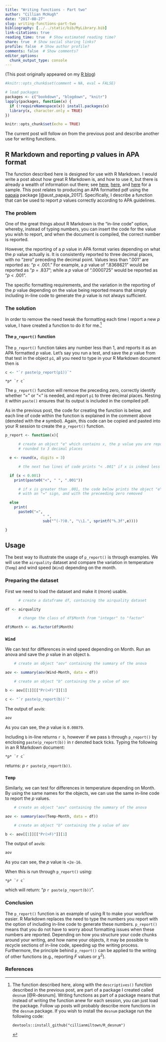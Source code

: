 ```yaml
---
title: "Writing functions - Part two"
author: "Cillian McHugh"
date: "2017-08-27"
slug: writing-functions-part-two
bibliography: [../../static/bib/MyLibrary.bib]
link-citations: true
reading_time: true  # Show estimated reading time?
share: true  # Show social sharing links?
profile: false  # Show author profile?
comments: false  # Show comments?
editor_options: 
  chunk_output_type: console
---
```



(This post originally appeared on my [R blog](https://cillianmacaodh.blogspot.com/2017/08/writing-functions-part-two.html))

```r
#knitr::opts_chunk$set(comment = NA, eval = FALSE)

# load packages
packages <- c("bookdown", "blogdown", "knitr")
lapply(packages, function(x) {
  if (!requireNamespace(x)) install.packages(x)
  library(x, character.only = TRUE)
})
```


```r
knitr::opts_chunk$set(echo = TRUE)
```

The current post will follow on from the previous post and describe another use for writing functions.

## R Markdown and reporting *p* values in APA format
The function described here is designed for use with R Markdown.  I would write a post about how great R Markdown is, and how to use it, but there is already a wealth of information out there; see [here](http://rmarkdown.rstudio.com/authoring_basics.html), [here](https://shiny.rstudio.com/articles/rmarkdown.html), and [here](http://rmarkdown.rstudio.com/authoring_pandoc_markdown.html) for a sample.  This post relates to producing an APA formatted pdf using the [papaja](https://github.com/crsh/papaja) package [@aust_papaja_2017].  Specifically, I describe a function that can be used to report *p* values correctly according to APA guidelines.

### The problem
One of the great things about R Markdown is the "in-line code" option, whereby, instead of typing numbers, you can insert the code for the value you wish to report, and when the document is compiled, the correct number is reported.

However, the reporting of a *p* value in APA format varies depending on what the *p* value actually is.  It is consistently reported to three decimal places, with no "zero" preceding the decimal point.  Values less than ".001" are reported as: "*p* < .001."  For example, a *p* value of ".8368621" would be reported as "*p* = .837"; while a *p* value of ".0000725" would be reported as "*p* < .001".

The specific formatting requirements, and the variation in the reporting of the *p* value depending on the value being reported means that simply including in-line code to generate the *p* value is not always sufficient.

### The solution
In order to remove the need tweak the formatting each time I report a new *p* value, I have created a function to do it for me.[^1]

[^1]: The function described here, along with the `descriptives()` function described in the previous post, are part of a package I created called `desnum` [@R-desnum].  Writing functions as part of a package means that instead of writing the function anew for each session, you can just load the package.  Follow up posts will probably describe more functions in the `desnum` package.  If you wish to install the `desnum` package run the following code:
```
devtools::install_github("cillianmiltown/R_desnum")
```


#### The `p_report()` function
The `p_report()` function takes any number less than 1, and reports it as an APA formatted *p* value.  Let's say you run a test, and save the *p* value from that test in the object `p1`, all you need to type in your R Markdown document then is

```r

c <- "`r paste(p_report(p1))`"

```

```{}
*p* `r c`
```

The `p_report()` function will remove the preceding zero, correctly identify whether "=" or "<" is needed, and report `p1` to three decimal places.  Nesting it within `paste()` ensures that its output is included in the compiled pdf.

As in the previous post, the code for creating the function is below, and each line of code within the function is explained in the comment above (denoted with the `#` symbol).  Again, this code can be copied and pasted into your R session to create the `p_report()` function.
```r
p_report <- function(x){

      # create an object "e" which contains x, the p value you are reporting,
      # rounded to 3 decimal places

  e <- round(x, digits = 3)

      # the next two lines of code prints "< .001" if x is indeed less than .001

  if (x < 0.001)
    print(paste0("<", " ", ".001"))

      # if x is greater than .001, the code below prints the object "e"
      # with an "=" sign, and with the preceeding zero removed

  else
    print(
      paste0("=",
                 " ",
                 sub("^(-?)0.", "\\1.", sprintf("%.3f",e))))

}
```



## Usage
The best way to illustrate the usage of `p_report()` is through examples.  We will use the `airquality` dataset and compare the variation in temperature (`Temp`) and wind speed (`Wind`) depending on the month.

### Preparing the dataset
First we need to load the dataset and make it (more) usable.

```r

      # create a dataframe df, containing the airquality dataset

df <- airquality

      # change the class of df$Month from "integer" to "factor"

df$Month <- as.factor(df$Month)

```

### `Wind`
We can test for differences in wind speed depending on Month.  Run an anova and save the *p* value in an object `b`.

```r

    # create an object "aov" containing the summary of the anova

aov <- summary(aov(Wind~Month, data = df))

    # create an object "b" containing the p value of aov

b <- aov[[1]][["Pr(>F)"]][1]

```

```r

c <- "`r paste(p_report(b))`"

```

The output of `aov`is:

```r
aov
```

As you can see, the *p* value is `0.00879`.

Including `b` in-line returns `r b`, however if we pass `b` through `p_report()` by enclosing `paste(p_report(b))` in r denoted back ticks.  Typing the following in an R Markdown document:

```{}
*p* `r c`
```

returns: *p* `r paste(p_report(b))`.

### `Temp`
Similarly, we can test for differences in temperature depending on Month.  By using the same names for the objects, we can use the same in-line code to report the *p* values.

```r

    # create an object "aov" containing the summary of the anova

aov <- summary(aov(Temp~Month, data = df))

    # create an object "b" containing the p value of aov

b <- aov[[1]][["Pr(>F)"]][1]

```


The output of `aov`is:

```r
aov
```

As you can see, the *p* value is `<2e-16`.

When this is run through `p_report()` using:

```{}
*p* `r c`
```

which will return: "*p* `r paste(p_report(b))`".


### Conclusion
The `p_report()` function is an example of using R to make your workflow easier.  R Markdown replaces the need to type the numbers you report with the option of including in-line code to generate these numbers.  `p_report()` means that you do not have to worry about formatting issues when these numbers are reported.  Depending on how you structure your code chunks around your writing, and how name your objects, it may be possible to recycle sections of in-line code, speeding up the writing process.  Furthermore, the principle behind `p_report()` can be applied to the writing of other functions (e.g., reporting *F* values or $\chi$^2^).

### References

